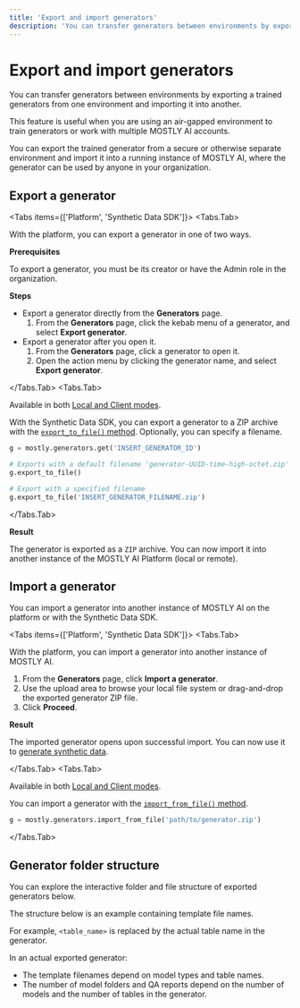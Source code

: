```yaml
---
title: 'Export and import generators'
description: 'You can transfer generators between environments by exporting a trained generators from one environment and importing it into another.'
---
```



# Export and import generators

You can transfer generators between environments by exporting a trained generators from one environment and importing it into another.

This feature is useful when you are using an air-gapped environment to train generators or work with multiple MOSTLY AI accounts.

You can export the trained generator from a secure or otherwise separate environment and import it into a running instance of MOSTLY AI, where the generator can be used by anyone in your organization.

## Export a generator

<Tabs items={['Platform', 'Synthetic Data SDK']}>
<Tabs.Tab>

With the platform, you can export a generator in one of two ways.

**Prerequisites**

To export a generator, you must be its creator or have the Admin role in the organization.

**Steps**

- Export a generator directly from the **Generators** page.
  1. From the **Generators** page, click the kebab menu of a generator, and select **Export generator**.
- Export a generator after you open it.
  1. From the **Generators** page, click a generator to open it.
  2. Open the action menu by clicking the generator name, and select **Export generator**.

</Tabs.Tab>
<Tabs.Tab>

<CustomCallout type="API">Available in both [Local and Client modes](/python-sdk#local-and-client-modes).</CustomCallout>

With the Synthetic Data SDK, you can export a generator to a ZIP archive with the [`export_to_file()` method](https://mostly-ai.github.io/mostlyai/api_client/#mostlyai.sdk.domain.Generator.export_to_file). Optionally, you can specify a filename.

```python filename="python" copy
g = mostly.generators.get('INSERT_GENERATOR_ID')

# Exports with a default filename 'generator-UUID-time-high-octet.zip'
g.export_to_file()

# Export with a specified filename
g.export_to_file('INSERT_GENERATOR_FILENAME.zip')
```

</Tabs.Tab>

</Tabs>

**Result**

The generator is exported as a `ZIP` archive. You can now import it into another instance of the MOSTLY AI Platform (local or remote).

## Import a generator

You can import a generator into another instance of MOSTLY AI on the platform or with the Synthetic Data SDK.

<Tabs items={['Platform', 'Synthetic Data SDK']}>
<Tabs.Tab>

With the platform, you can import a generator into another instance of MOSTLY AI.

1. From the **Generators** page, click **Import a generator**.
2. Use the upload area to browse your local file system or drag-and-drop the exported generator ZIP file.
3. Click **Proceed**.

**Result**

The imported generator opens upon successful import. You can now use it to [generate synthetic data](/synthetic-datasets/generate).

</Tabs.Tab>
<Tabs.Tab>

<CustomCallout type="API">Available in both [Local and Client modes](/python-sdk#local-and-client-modes).</CustomCallout>

You can import a generator with the [`import_from_file()` method](https://mostly-ai.github.io/mostlyai/api_client/#mostlyai.sdk.client.generators._MostlyGeneratorsClient.import_from_file).

```python filename="python" copy
g = mostly.generators.import_from_file('path/to/generator.zip')
```

</Tabs.Tab>
</Tabs>

## Generator folder structure

You can explore the interactive folder and file structure of exported generators below.

<CustomCallout>

The structure below is an example containing template file names.

For example, `<table_name>` is replaced by the actual table name in the generator.

In an actual exported generator:

- The template filenames depend on model types and table names.
- The number of model folders and QA reports depend on the number of models and the number of tables in the generator.

</CustomCallout>

<FileTree>
  <FileTree.File name="generator.json" />
  <FileTree.File name="job_progress.json" />
  <FileTree.Folder name="Logs">
    <FileTree.File name="TRAIN_<MODEL_TYPE>-table-name/<model_type>-UUID.log" />
  </FileTree.Folder>
  <FileTree.Folder name="LogsResourceMonitor">
    <FileTree.Folder name="UUID">
      <FileTree.File name="resource_monitor-ANALYZE_TRAINING_DATA.parquet" />
      <FileTree.File name="resource_monitor-CREATE_MODEL_REPORT.parquet" />
      <FileTree.File name="resource_monitor-ENCODE_TRAINING_DATA.parquet" />
      <FileTree.File name="resource_monitor-GENERATE_MODEL_REPORT_DATA.parquet" />
      <FileTree.File name="resource_monitor-PULL_TRAINING_DATA.parquet" />
      <FileTree.File name="resource_monitor-TRAIN_MODEL.parquet" />
    </FileTree.Folder>
  </FileTree.Folder>
  <FileTree.Folder name="ModelQAReports">
    <FileTree.File name="<table_name>/<model_type>.parquet" />
  </FileTree.Folder>
  <FileTree.Folder name="ModelQAStatistics">
    <FileTree.Folder name="<table_name>/<model_type>" />
    <FileTree.File name="bin_counts_biv.parquet" />
    <FileTree.File name="bin_counts_uni.parquet" />
    <FileTree.File name="bins.pickle" />
    <FileTree.File name="bivariate_accuracies.parquet" />
    <FileTree.File name="categorical_counts_uni.pickle" />
    <FileTree.File name="correlations.parquet" />
    <FileTree.File name="hol_pca.npy" />
    <FileTree.File name="meta.json" />
    <FileTree.File name="numeric_kdes_uni.pickle" />
    <FileTree.File name="pca_model.pickle" />
    <FileTree.File name="trn_pca.npy" />
    <FileTree.File name="univariate_accuracies.parquet" />
  </FileTree.Folder>
  <FileTree.Folder name="ModelStore">
    <FileTree.Folder name="<table_name>/<model_type>">
      <FileTree.Folder name="model-data">
        <FileTree.File name="lr-scheduler.pt" />
        <FileTree.File name="model-configs.json" />
        <FileTree.File name="model-weights.pt" />
        <FileTree.File name="optimizer.pt" />
        <FileTree.File name="progress-messages.csv" />
      </FileTree.Folder>
      <FileTree.Folder name="tgt-stats">
        <FileTree.File name="stats.json" />
      </FileTree.Folder>
    </FileTree.Folder>
  </FileTree.Folder>
  <FileTree.Folder name="RandomSamples">
    <FileTree.File name="<table_name>.json" />
  </FileTree.Folder>
</FileTree>
